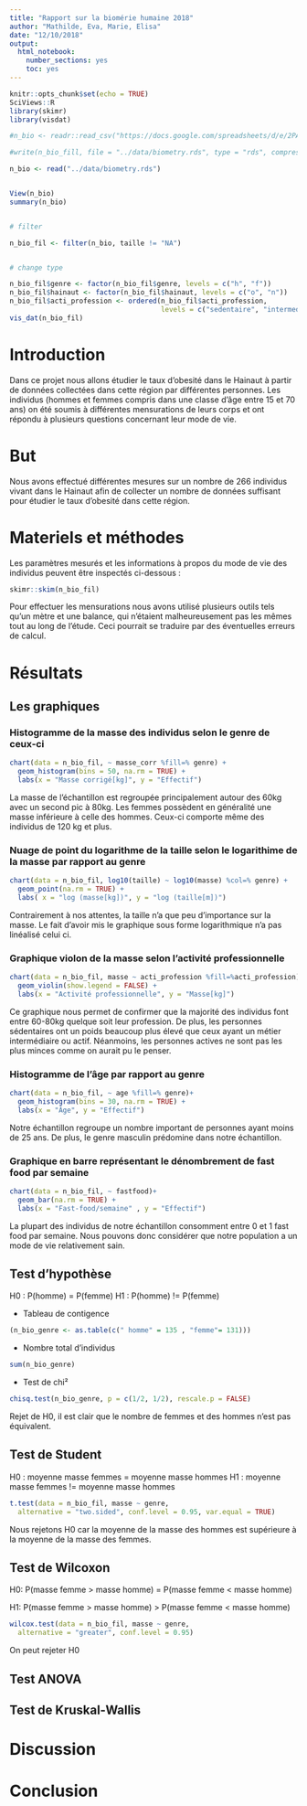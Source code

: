 ```yaml
---
title: "Rapport sur la biomérie humaine 2018"
author: "Mathilde, Eva, Marie, Elisa"
date: "12/10/2018"
output: 
  html_notebook:
    number_sections: yes
    toc: yes
---
```


```r
knitr::opts_chunk$set(echo = TRUE)
SciViews::R
library(skimr)
library(visdat)
```


```r
#n_bio <- readr::read_csv("https://docs.google.com/spreadsheets/d/e/2PACX-1vQoVtSWbENWzxbALxD0qyNDqxV4uSYqzLCtJgcNGE7ciT6nkWOjA9b6dMBHaSUY8Nw5f-mSpUEeN-3S/pub?output=csv", locale = locale(decimal_mark = ","))

#write(n_bio_fill, file = "../data/biometry.rds", type = "rds", compress = "xz")

n_bio <- read("../data/biometry.rds")


View(n_bio)
summary(n_bio)


# filter

n_bio_fil <- filter(n_bio, taille != "NA")


# change type

n_bio_fil$genre <- factor(n_bio_fil$genre, levels = c("h", "f"))
n_bio_fil$hainaut <- factor(n_bio_fil$hainaut, levels = c("o", "n"))
n_bio_fil$acti_profession <- ordered(n_bio_fil$acti_profession,
                                     levels = c("sedentaire", "intermediaire", "actif"))
vis_dat(n_bio_fil)

```

# Introduction
 
Dans ce projet nous allons étudier le taux d'obesité dans le Hainaut à partir de données collectées dans cette région par différentes personnes. Les individus (hommes et femmes compris dans une classe d'âge entre 15 et 70 ans) on été soumis à différentes mensurations de leurs corps et ont répondu à plusieurs questions concernant leur mode de vie. 
 
# But 

Nous avons effectué différentes mesures sur un nombre de 266 individus vivant dans le Hainaut afin de collecter un nombre de données suffisant pour étudier le taux d'obesité dans cette région.

# Materiels et méthodes 
 
Les paramètres mesurés et les informations à propos du mode de vie des individus peuvent être inspectés ci-dessous : 

```r
skimr::skim(n_bio_fil)
```

Pour effectuer les mensurations nous avons utilisé plusieurs outils tels qu'un mètre et une balance, qui n'étaient malheureusement pas les mêmes tout au long de l'étude. Ceci pourrait se traduire par des éventuelles erreurs de calcul. 

# Résultats

## Les graphiques

### Histogramme de la masse des individus selon le genre de ceux-ci

```r
chart(data = n_bio_fil, ~ masse_corr %fill=% genre) +
  geom_histogram(bins = 50, na.rm = TRUE) +
  labs(x = "Masse corrigé[kg]", y = "Effectif")
```

La masse de l'échantillon est regroupée principalement autour des 60kg avec un second pic à 80kg. Les femmes possèdent en généralité une masse inférieure à celle des hommes. Ceux-ci comporte même des individus de 120 kg et plus.


### Nuage de point du logarithme de la taille selon le logarithime de la masse par rapport au genre

```r
chart(data = n_bio_fil, log10(taille) ~ log10(masse) %col=% genre) +
  geom_point(na.rm = TRUE) +
  labs( x = "log (masse[kg])", y = "log (taille[m])")
```

Contrairement à nos attentes, la taille n'a que peu d'importance sur la masse. Le fait d'avoir mis le graphique sous forme logarithmique n'a pas linéalisé celui ci. 

### Graphique violon de la masse selon l'activité professionnelle

```r
chart(data = n_bio_fil, masse ~ acti_profession %fill=%acti_profession) +
  geom_violin(show.legend = FALSE) +
  labs(x = "Activité professionnelle", y = "Masse[kg]")
```

Ce graphique nous permet de confirmer que la majorité des individus font entre 60-80kg quelque soit leur profession. De plus, les personnes sédentaires ont un poids beaucoup plus élevé que ceux ayant un métier intermédiaire ou actif. Néanmoins, les personnes actives ne sont pas les plus minces comme on aurait pu le penser.

### Histogramme de l'âge par rapport au genre

```r
chart(data = n_bio_fil, ~ age %fill=% genre)+
  geom_histogram(bins = 30, na.rm = TRUE) +
  labs(x = "Âge", y = "Effectif")
```

Notre échantillon regroupe un nombre important de personnes ayant moins de 25 ans. De plus, le genre masculin prédomine dans notre échantillon.


### Graphique en barre représentant le dénombrement de fast food par semaine

```r
chart(data = n_bio_fil, ~ fastfood)+
  geom_bar(na.rm = TRUE) +
  labs(x = "Fast-food/semaine" , y = "Effectif")
```

La plupart des individus de notre échantillon consomment entre 0 et 1 fast food par semaine. Nous pouvons donc considérer que notre population a un mode de vie relativement sain.

## Test d'hypothèse

H0 : P(homme) = P(femme)
H1 : P(homme) != P(femme)

* Tableau de contigence
```r
(n_bio_genre <- as.table(c(" homme" = 135 , "femme"= 131)))
```

* Nombre total d'individus
```r
sum(n_bio_genre)
```
 
 * Test de chi²
 
```r
chisq.test(n_bio_genre, p = c(1/2, 1/2), rescale.p = FALSE)
```

Rejet de H0, il est clair que le nombre de femmes et des hommes n'est pas équivalent.

## Test de Student

H0 : moyenne masse femmes = moyenne masse hommes
H1 : moyenne masse femmes != moyenne masse hommes 
 
```r
t.test(data = n_bio_fil, masse ~ genre,
  alternative = "two.sided", conf.level = 0.95, var.equal = TRUE)
```

Nous rejetons H0 car la moyenne de la masse des hommes est supérieure à la moyenne de la masse des femmes.

## Test de Wilcoxon

H0: P(masse femme > masse homme) = P(masse femme < masse homme)

H1: P(masse femme > masse homme) > P(masse femme < masse homme)


```r
wilcox.test(data = n_bio_fil, masse ~ genre,
  alternative = "greater", conf.level = 0.95)
```

On peut rejeter H0

## Test ANOVA

## Test de Kruskal-Wallis

# Discussion

# Conclusion




